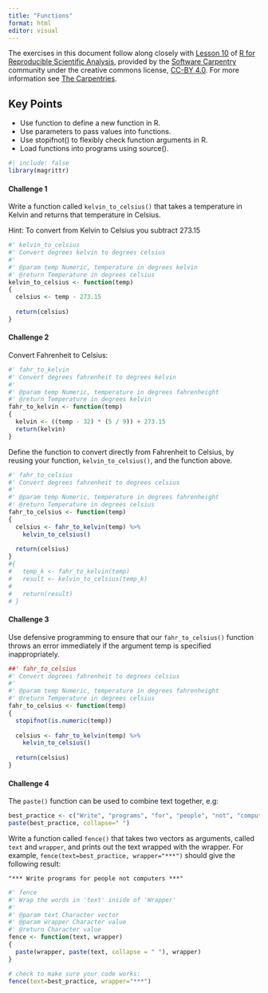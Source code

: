 ```yaml
---
title: "Functions"
format: html
editor: visual
---
```


The exercises in this document follow along closely with [Lesson 10](https://swcarpentry.github.io/r-novice-gapminder/10-functions.html) of [R for Reproducible Scientific Analysis](https://swcarpentry.github.io/r-novice-gapminder/), provided by the [Software Carpentry](https://software-carpentry.org/) community under the creative commons license, [CC-BY 4.0](https://creativecommons.org/licenses/by/4.0/). For more information see [The Carpentries](https://carpentries.org/).

::: callout-tip
## Key Points

-   Use function to define a new function in R.
-   Use parameters to pass values into functions.
-   Use stopifnot() to flexibly check function arguments in R.
-   Load functions into programs using source().
:::

```r
#| include: false
library(magrittr)
```

#### Challenge 1

Write a function called `kelvin_to_celsius()` that takes a temperature in Kelvin and returns that temperature in Celsius.

Hint: To convert from Kelvin to Celsius you subtract 273.15

<!-- Challenge 1 answer begin -->

```r
#' kelvin_to_celsius
#' Convert degrees kelvin to degrees celsius
#' 
#' @param temp Numeric, temperature in degrees kelvin
#' @return Temperature in degrees celsius
kelvin_to_celsius <- function(temp)
{
  celsius <- temp - 273.15
  
  return(celsius)
}
```

<!-- Challenge 1 answer end -->

#### Challenge 2

Convert Fahrenheit to Celsius:

```r
#' fahr_to_kelvin
#' Convert degrees fahrenheit to degrees kelvin
#' 
#' @param temp Numeric, temperature in degrees fahrenheight
#' @return Temperature in degrees kelvin
fahr_to_kelvin <- function(temp)
{
  kelvin <- ((temp - 32) * (5 / 9)) + 273.15
  return(kelvin)
}
```

Define the function to convert directly from Fahrenheit to Celsius, by reusing your function, `kelvin_to_celsius()`, and the function above.

<!-- Challenge 2 answer begin -->

```r
#' fahr_to_celsius
#' Convert degrees fahrenheit to degrees celsius
#' 
#' @param temp Numeric, temperature in degrees fahrenheight
#' @return Temperature in degrees celsius
fahr_to_celsius <- function(temp)
{
  celsius <- fahr_to_kelvin(temp) %>%
    kelvin_to_celsius()
  
  return(celsius)
}
#{
#   temp_k <- fahr_to_kelvin(temp)
#   result <- kelvin_to_celsius(temp_k)
#   
#   return(result)
# }
```

<!-- Challenge 2 answer end -->

#### Challenge 3

Use defensive programming to ensure that our `fahr_to_celsius()` function throws an error immediately if the argument temp is specified inappropriately.

<!-- Challenge 3 answer begin -->

```r
##' fahr_to_celsius
#' Convert degrees fahrenheit to degrees celsius
#' 
#' @param temp Numeric, temperature in degrees fahrenheight
#' @return Temperature in degrees celsius
fahr_to_celsius <- function(temp)
{
  stopifnot(is.numeric(temp))
  
  celsius <- fahr_to_kelvin(temp) %>%
    kelvin_to_celsius()
  
  return(celsius)
}
```

<!-- Challenge 3 answer end -->

#### Challenge 4

The `paste()` function can be used to combine text together, e.g:

```r
best_practice <- c("Write", "programs", "for", "people", "not", "computers")
paste(best_practice, collapse=" ")
```

Write a function called `fence()` that takes two vectors as arguments, called `text` and `wrapper`, and prints out the text wrapped with the wrapper. For example, `fence(text=best_practice, wrapper="***")` should give the following result:

```         
"*** Write programs for people not computers ***"
```

<!-- Challenge 4 answer begin -->

```r
#' fence
#' Wrap the words in 'text' inside of 'Wrapper'
#' 
#' @param text Character vector
#' @param wrapper Character value
#' @return Character value
fence <- function(text, wrapper)
{
  paste(wrapper, paste(text, collapse = " "), wrapper)
}

# check to make sure your code works:
fence(text=best_practice, wrapper="***")
```

<!-- Challenge 4 answer end -->

